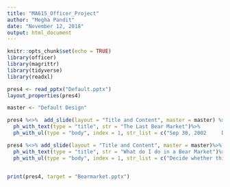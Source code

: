 ```yaml
---
title: "MA615_Officer_Project"
author: "Megha Pandit"
date: "November 12, 2018"
output: html_document
---
```


```r
knitr::opts_chunk$set(echo = TRUE)
library(officer)
library(magrittr)
library(tidyverse)
library(readxl)
```



```r
pres4 <- read_pptx("Default.pptx")
layout_properties(pres4)

master <- "Default Design"

pres4 %<>%  add_slide(layout = "Title and Content", master = master) %>% 
  ph_with_text(type = "title", str = "The Last Bear Market")%>%
  ph_with_ul(type = "body", index = 1, str_list = c("Sep 30, 2002     Dow  7528", "Jan. 5, 2004      Dow  10,568", "Oct. 8, 2007      Dow   14093"), level_list = c(1,1,1))

pres4 %<>% add_slide(layout = "Title and Content", master = master)%>%
  ph_with_text(type = "title", str = "What do I do in a Bear Market")%>%
  ph_with_ul(type = "body", index = 1, str_list = c("Decide whether this is a market correction or the start of something more", "Review the stocks you own", "Review stocks you wanted to own but were too expensive at time of research", "Check your portfolio for balance or the type of stocks you own"), level_list = c(1,1,1,1), style = fp_text(font.size = 32))


print(pres4, target = "Bearmarket.pptx") 
```


